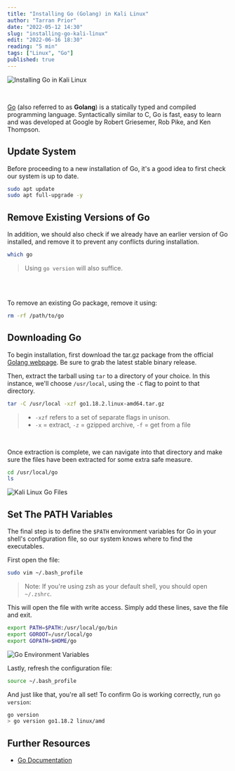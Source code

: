 ```yaml
---
title: "Installing Go (Golang) in Kali Linux"
author: "Tarran Prior"
date: "2022-05-12 14:30"
slug: "installing-go-kali-linux"
edit: "2022-06-16 18:30"
reading: "5 min"
tags: ["Linux", "Go"]
published: true
---
```


![Installing Go in Kali Linux](./kali-golang.png)

<br />

[Go](https://go.dev/) (also referred to as **Golang**) is a statically typed and compiled programming language. Syntactically similar to C, Go is fast, easy to learn and was developed at Google by Robert Griesemer, Rob Pike, and Ken Thompson.

## Update System
Before proceeding to a new installation of Go, it's a good idea to first check our system is up to date.
```bash
sudo apt update
sudo apt full-upgrade -y
```

## Remove Existing Versions of Go
In addition, we should also check if we already have an earlier version of Go installed, and remove it to prevent any conflicts during installation.
```bash
which go
```

> Using `go version` will also suffice.

<br /><br />

To remove an existing Go package, remove it using:
```bash
rm -rf /path/to/go
```

## Downloading Go
To begin installation, first download the tar.gz package from the official [Golang webpage](https://go.dev/dl/). Be sure to grab the latest stable binary release.

Then, extract the tarball using `tar` to a directory of your choice. In this instance, we'll choose `/usr/local`, using the `-C` flag to point to that directory.
```bash
tar -C /usr/local -xzf go1.18.2.linux-amd64.tar.gz
```

>- `-xzf` refers to a set of separate flags in unison.<br />
>- `-x` = extract, `-z` = gzipped archive, `-f` = get from a file

<br />

Once extraction is complete, we can navigate into that directory and make sure the files have been extracted for some extra safe measure.
```bash
cd /usr/local/go
ls
```

![Kali Linux Go Files](./kali-linux-ls-go.png)

## Set The PATH Variables
The final step is to define the `$PATH` environment variables for Go in your shell's configuration file, so our system knows where to find the executables.

First open the file:
```bash
sudo vim ~/.bash_profile
```

> Note: If you're using zsh as your default shell, you should open `~/.zshrc`.

This will open the file with write access. Simply add these lines, save the file and exit.
```bash
export PATH=$PATH:/usr/local/go/bin
export GOROOT=/usr/local/go
export GOPATH=$HOME/go
```

![Go Environment Variables](./kali-linux-go-environment-variables.png)

Lastly, refresh the configuration file:
```bash
source ~/.bash_profile
```

And just like that, you're all set! To confirm Go is working correctly, run `go version`:
```bash
go version
> go version go1.18.2 linux/amd
```

## Further Resources
- [Go Documentation](https://go.dev/doc/)